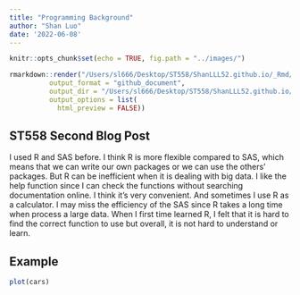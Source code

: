 ```yaml
---
title: "Programming Background"
author: "Shan Luo"
date: '2022-06-08'
---
```


```r
knitr::opts_chunk$set(echo = TRUE, fig.path = "../images/")
```

```r
rmarkdown::render("/Users/sl666/Desktop/ST558/ShanLLL52.github.io/_Rmd/2022-06-08-ST558Blog2-post.Rmd", 
          output_format = "github_document", 
          output_dir = "/Users/sl666/Desktop/ST558/ShanLLL52.github.io/_posts",
          output_options = list(
            html_preview = FALSE))
```
## ST558 Second Blog Post  

I used R and SAS before. I think R is more flexible compared to SAS, which means that we can write our own packages or we can use the others' packages. But R can be inefficient when it is dealing with big data. I like the help function since I can check the functions without searching documentation online. I think it's very convenient. And sometimes I use R as a calculator. I may miss the efficiency of the SAS since R takes a long time when process a large data. When I first time learned R, I felt that it is hard to find the correct function to use but overall, it is not hard to understand or learn.  

## Example  

```r
plot(cars)
```

